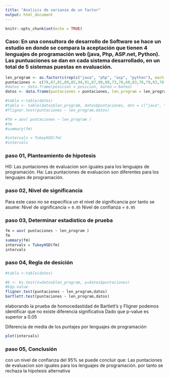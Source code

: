 ```yaml
---
title: "Analisis de varianza de un factor"
output: html_document
---
```


```r
knitr::opts_chunk$set(echo = TRUE)
```

### Caso: En una consultora de desarrollo de Software se hace un estudio en donde se compara la aceptación que tienen  4 lenguajes de programación web (java, Php, ASP.net, Python). Las puntuaciones se dan en cada sistema desarrollado, en un total de 5 sistemas puestas en evaluación.




```r
len_program <- as.factor(c(rep(c("java", "php", "asp", "python"), each =5)))
puntaciones <- c(78,87,81,89,85,94,91,87,90,88,73,78,69,83,76,79,83,78,69,81)
#datos <- data.frame(posicion = posicion, bateo = bateo)
datos <- data.frame(puntaciones = puntaciones, len_program = len_program)

#tabla <-table(datos)
#tabla <- table(datos$len_program, datos$puntaciones, dnn = c("java", "php", "asp", "python"))
#fligner.test(puntaciones ~ len_program,datos)

#fm = aov( puntaciones ~ len_program )
#fm
#summary(fm)

#intervals = TukeyHSD(fm)
#intervals


```

### paso 01, Planteamiento de hipotesis

H0: Las puntaciones de evaluacion son iguales para los lenguajes de programación.
Ha: Las puntaciones de evaluacion son diferentes para los lenguajes de programación.

### paso 02, Nivel de significancia

Para este caso no se especifica un el nivel de significancia por tanto se asume:
Nivel de significancia = ``` 0.05```
Nivel de confianza = ```0.95```


### paso 03, Determinar estadistico de prueba

```r
fm = aov( puntaciones ~ len_program )
fm
summary(fm)
intervals = TukeyHSD(fm)
intervals
```

### paso 04, Regla de desición

```r
#tabla <-table(datos)

#k <- ks.test(x=datos$len_program, y=datos$puntaciones)
#k$p.value
fligner.test(puntaciones ~ len_program,datos)
bartlett.test(puntaciones ~ len_program,datos)
```
elaborando la prueba de homocedastidad de Bartlett's y Fligner podemos identificar que no existe diferencia significativa
Dado que p-value es superior a 0.05 


Diferencia de media de los puntajes por lenguajes de programación

```r
plot(intervals)
```

### paso 05, Conclusión

con un nivel de confianza del 95% se puede concluir que:  Las puntaciones de evaluacion son iguales para los lenguajes de programación.
por tanto se rechaza la hipotesis alternativa




